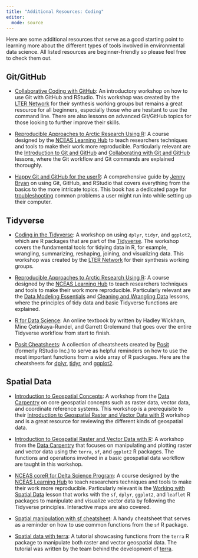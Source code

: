 ```yaml
---
title: "Additional Resources: Coding"
editor: 
  mode: source
---
```


Here are some additional resources that serve as a good starting point to learning more about the different types of tools involved in environmental data science. All listed resources are beginner-friendly so please feel free to check them out.  

## Git/GitHub

-   [Collaborative Coding with GitHub](https://lter.github.io/workshop-github/): An introductory workshop on how to use Git with GitHub and RStudio. This workshop was created by the [LTER Network](https://lternet.edu/) for their synthesis working groups but remains a great resource for all beginners, especially those who are hesitant to use the command line. There are also lessons on advanced Git/GitHub topics for those looking to further improve their skills. 

-   [Reproducible Approaches to Arctic Research Using R](https://learning.nceas.ucsb.edu/2024-02-arctic/): A course designed by the [NCEAS Learning Hub](https://www.nceas.ucsb.edu/learning-hub) to teach researchers techniques and tools to make their work more reproducible. Particularly relevant are the [Introduction to Git and GitHub](https://learning.nceas.ucsb.edu/2024-02-arctic/session_06.html) and [Collaborating with Git and GitHub](https://learning.nceas.ucsb.edu/2024-02-arctic/session_09.html) lessons, where the Git workflow and Git commands are explained thoroughly. 

-   [Happy Git and GitHub for the userR](https://happygitwithr.com/): A comprehensive guide by [Jenny Bryan](https://jennybryan.org/) on using Git, GitHub, and RStudio that covers everything from the basics to the more intricate topics. This book has a dedicated page for [troubleshooting](https://happygitwithr.com/troubleshooting) common problems a user might run into while setting up their computer. 

## Tidyverse

-   [Coding in the Tidyverse](https://lter.github.io/workshop-tidyverse/): A workshop on using `dplyr`, `tidyr`, and `ggplot2`, which are R packages that are part of the [Tidyverse](https://www.tidyverse.org/). The workshop covers the fundamental tools for tidying data in R, for example, wrangling, summarizing, reshaping, joining, and visualizing data. This workshop was created by the [LTER Network](https://lternet.edu/) for their synthesis working groups.

-   [Reproducible Approaches to Arctic Research Using R](https://learning.nceas.ucsb.edu/2024-02-arctic/): A course designed by the [NCEAS Learning Hub](https://www.nceas.ucsb.edu/learning-hub) to teach researchers techniques and tools to make their work more reproducible. Particularly relevant are the [Data Modeling Essentials](https://learning.nceas.ucsb.edu/2024-02-arctic/session_07.html) and [Cleaning and Wrangling Data](https://learning.nceas.ucsb.edu/2024-02-arctic/session_08.html) lessons, where the principles of tidy data and basic Tidyverse functions are explained. 

-   [R for Data Science](https://r4ds.hadley.nz/): An online textbook by written by Hadley Wickham, Mine Çetinkaya-Rundel, and Garrett Grolemund that goes over the entire Tidyverse workflow from start to finish.

-   [Posit Cheatsheets](https://posit.co/resources/cheatsheets/): A collection of cheatsheets created by [Posit](https://posit.co/) (formerly RStudio Inc.) to serve as helpful reminders on how to use the most important functions from a wide array of R packages. Here are the cheatsheets for [dplyr](https://rstudio.github.io/cheatsheets/html/data-transformation.html), [tidyr](https://rstudio.github.io/cheatsheets/html/tidyr.html), and [ggplot2](https://rstudio.github.io/cheatsheets/html/data-visualization.html).

## Spatial Data

-   [Introduction to Geospatial Concepts](https://datacarpentry.github.io/organization-geospatial/): A workshop from the [Data Carpentry](https://datacarpentry.org/) on core geospatial concepts such as raster data, vector data, and coordinate reference systems. This workshop is a prerequisite to their [Introduction to Geospatial Raster and Vector Data with R](https://datacarpentry.github.io/r-raster-vector-geospatial/) workshop and is a great resource for reviewing the different kinds of geospatial data.

-   [Introduction to Geospatial Raster and Vector Data with R](https://datacarpentry.github.io/r-raster-vector-geospatial/): A workshop from the [Data Carpentry](https://datacarpentry.org/) that focuses on manipulating and plotting raster and vector data using the `terra`, `sf`, and `ggplot2` R packages. The functions and operations involved in a basic geospatial data workflow are taught in this workshop. 

-   [NCEAS coreR for Delta Science Program](https://learning.nceas.ucsb.edu/2024-06-delta/): A course designed by the [NCEAS Learning Hub](https://www.nceas.ucsb.edu/learning-hub) to teach researchers techniques and tools to make their work more reproducible. Particularly relevant is the [Working with Spatial Data](https://learning.nceas.ucsb.edu/2024-06-delta/session_13.html) lesson that works with the `sf`, `dplyr`,  `ggplot2`, and `leaflet` R packages to manipulate and visualize vector data by following the Tidyverse principles. Interactive maps are also covered.

-   [Spatial manipulation with sf cheatsheet](https://rstudio.github.io/cheatsheets/sf.pdf): A handy cheatsheet that serves as a reminder on how to use common functions from the `sf` R package. 

-   [Spatial data with terra](https://rspatial.org/spatial/1-introduction.html): A tutorial showcasing functions from the `terra` R package to manipulate both raster and vector geospatial data. The tutorial was written by the team behind the development of [terra](https://rspatial.github.io/terra/index.html).


